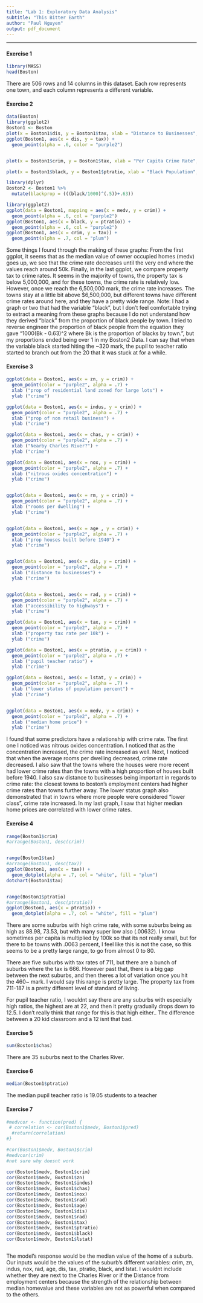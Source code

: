 ```yaml
---
title: "Lab 1: Exploratory Data Analysis"
subtitle: "This Bitter Earth"
author: "Paul Nguyen"
output: pdf_document
---
```


* * *

#### Exercise 1

```r
library(MASS)
head(Boston)
```

There are 506 rows and 14 columns in this dataset. Each row represents one town, and each column represents a different variable.

#### Exercise 2

```r
data(Boston)
library(ggplot2)
Boston1 <- Boston
plot(x = Boston1$dis, y = Boston1$tax, xlab = "Distance to Businesses", ylab = "Property Tax per $10,000", col = "purple1")
ggplot(Boston1, aes(x = dis, y = tax)) +
  geom_point(alpha = .6, color = "purple2")


plot(x = Boston1$crim, y = Boston1$tax, xlab = "Per Capita Crime Rate", ylab = "Property Tax per $10,000", col = "purple2")

plot(x = Boston1$black, y = Boston1$ptratio, xlab = "Black Population", ylab = "Pupil to Teacher Ratio", col = "purple3")

library(dplyr)
Boston2 <- Boston1 %>%
  mutate(blackprop = (((black/1000)^(.5))+.63))

library(ggplot2)
ggplot(data = Boston1, mapping = aes(x = medv, y = crim)) +
  geom_point(alpha = .6, col = "purple2")
ggplot(Boston1, aes(x = black, y = ptratio)) +
  geom_point(alpha = .6, col = "purple2")
ggplot(Boston1, aes(x = crim, y = tax)) +
  geom_point(alpha = .7, col = "plum")

```

Some things I found through the making of these graphs:
From the first ggplot, it seems that as the median value of owner occupied homes (medv) goes up, we see that the crime rate decreases until the very end where the values reach around 50k. Finally, in the last ggplot, we compare property tax to crime rates. It seems in the majority of towns, the property tax is below 5,000,000, and for these towns, the crime rate is relatively low. However, once we reach the 6,500,000 mark, the crime rate increases. The towns stay at a little bit above $6,500,000, but different towns have different crime rates around here, and they have a pretty wide range.
Note: I had a graph or two that had the variable "black", but I don't feel comfortable trying to extract a meaning from these graphs because I do not understand how they derived "black" from the proportion of black people by town. I tried to reverse engineer the proportion of black people from the equation they gave "1000(Bk - 0.63)^2 where Bk is the proportion of blacks by town.", but my proportions ended being over 1 in my Boston2 Data. I can say that when the variable black started hiting the ~320 mark, the pupil to teacher ratio started to branch out from the 20 that it was stuck at for a while.

#### Exercise 3

```r
ggplot(data = Boston1, aes(x = zn, y = crim)) + 
  geom_point(color = "purple2", alpha = .7) +
  xlab ("prop of residential land zoned for large lots") +
  ylab ("crime")

ggplot(data = Boston1, aes(x = indus, y = crim)) + 
  geom_point(color = "purple2", alpha = .7) +
  xlab ("prop of non retail business") +
  ylab ("crime")

ggplot(data = Boston1, aes(x = chas, y = crim)) + 
  geom_point(color = "purple2", alpha = .7) +
  xlab ("Nearby Charles River?") +
  ylab ("crime")

ggplot(data = Boston1, aes(x = nox, y = crim)) + 
  geom_point(color = "purple2", alpha = .7) +
  xlab ("nitrous oxides concentration") +
  ylab ("crime")


ggplot(data = Boston1, aes(x = rm, y = crim)) + 
  geom_point(color = "purple2", alpha = .7) +
  xlab ("rooms per dwelling") +
  ylab ("crime")


ggplot(data = Boston1, aes(x = age , y = crim)) + 
  geom_point(color = "purple2", alpha = .7) +
  xlab ("prop houses built before 1940") +
  ylab ("crime")


ggplot(data = Boston1, aes(x = dis, y = crim)) + 
  geom_point(color = "purple2", alpha = .7) +
  xlab ("distance to businesses") +
  ylab ("crime")


ggplot(data = Boston1, aes(x = rad, y = crim)) + 
  geom_point(color = "purple2", alpha = .7) +
  xlab ("accessibility to highways") +
  ylab ("crime")

ggplot(data = Boston1, aes(x = tax, y = crim)) + 
  geom_point(color = "purple2", alpha = .7) +
  xlab ("property tax rate per 10k") +
  ylab ("crime")

ggplot(data = Boston1, aes(x = ptratio, y = crim)) + 
  geom_point(color = "purple2", alpha = .7) +
  xlab ("pupil teacher ratio") +
  ylab ("crime")

ggplot(data = Boston1, aes(x = lstat, y = crim)) + 
  geom_point(color = "purple2", alpha = .7) +
  xlab ("lower status of population percent") +
  ylab ("crime")


ggplot(data = Boston1, aes(x = medv, y = crim)) + 
  geom_point(color = "purple2", alpha = .7) +
  xlab ("median home price") +
  ylab ("crime")

```

I found that some predictors have a relationship with crime rate. The first one I noticed was nitrous oxides concentration. I noticed that as the concentration increased, the crime rate increased as well. Next, I noticed that when the average rooms per dwelling decreased, crime rate decreased. I also saw that the towns where the houses were more recent had lower crime rates than the towns with a high proportion of houses built before 1940. I also saw distance to businesses being important in regards to crime rate: the closest towns to boston's employment centers had higher crime rates than towns further away. The lower status graph also demonstrated that in towns where more people were considered "lower class", crime rate increased. In my last graph, I saw that higher median home prices are correlated with lower crime rates.

#### Exercise 4

```r
range(Boston1$crim)
#arrange(Boston1, desc(crim))


range(Boston1$tax)
#arrange(Boston1, desc(tax))
ggplot(Boston1, aes(x = tax)) +
  geom_dotplot(alpha = .7, col = "white", fill = "plum")
dotchart(Boston1$tax)


range(Boston1$ptratio)
#arrange(Boston1, desc(ptratio))
ggplot(Boston1, aes(x = ptratio)) +
  geom_dotplot(alpha = .7, col = "white", fill = "plum")

```

There are some suburbs with high crime rate, with some suburbs being as high as 88.98, 73.53, but with many super low also (.00632). I know sometimes per capita is multiplied by 100k so that its not really small, but for there to be towns with .0063 percent, I feel like this is not the case, so this seems to be a pretty large range, to go from almost 0 to 80. 

There are five suburbs with tax rates of 711, but there are a bunch of suburbs where the tax is 666. However past that, there is a big gap between the next suburbs, and then theres a lot of variation once you hit the 460~ mark. I would say this range is pretty large. The property tax from 711-187 is a pretty different level of standard of living.

For pupil teacher ratio, I wouldnt say there are any suburbs with especially high ratios, the highest are at 22, and then it pretty gradually drops down to 12.5. I don't really think that range for this is that high either.. The difference between a 20 kid classroom and a 12 isnt that bad.



#### Exercise 5

```r
sum(Boston1$chas)
```

There are 35 suburbs next to the Charles River.


#### Exercise 6

```r
median(Boston1$ptratio)
```

The median pupil teacher ratio is 19.05 students to a teacher

#### Exercise 7

```r
#medvcor <- function(pred) {
 # correlation <- cor(Boston1$medv, Boston1$pred)
  #return(correlation)
#}

#cor(Boston1$medv, Boston1$crim)
#medvcor(crim)
#not sure why doesnt work

cor(Boston1$medv, Boston1$crim)
cor(Boston1$medv, Boston1$zn)
cor(Boston1$medv, Boston1$indus)
cor(Boston1$medv, Boston1$chas)
cor(Boston1$medv, Boston1$nox)
cor(Boston1$medv, Boston1$rad)
cor(Boston1$medv, Boston1$age)
cor(Boston1$medv, Boston1$dis)
cor(Boston1$medv, Boston1$rad)
cor(Boston1$medv, Boston1$tax)
cor(Boston1$medv, Boston1$ptratio)
cor(Boston1$medv, Boston1$black)
cor(Boston1$medv, Boston1$lstat)



```

The model's response would be the median value of the home of a suburb. Our inputs would be the values of the suburb's different variables: crim, zn, indus, nox, rad, age, dis, tax, ptratio, black, and lstat. I wouldnt include whether they are next to the Charles River or if the Distance from employment centers because the strength of the relationship between median homevalue and these variables are not as powerful when compared to the others.